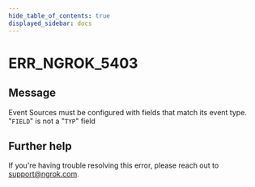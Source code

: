 ```yaml
---
hide_table_of_contents: true
displayed_sidebar: docs
---
```



# ERR_NGROK_5403

## Message

Event Sources must be configured with fields that match its event type. "`FIELD`" is not a "`TYP`" field

<ErrorDetails error="err_ngrok_5403" />

## Further help

If you're having trouble resolving this error, please reach out to [support@ngrok.com](mailto:support@ngrok.com?subject=Help%20with%20ERR_NGROK_5403).
